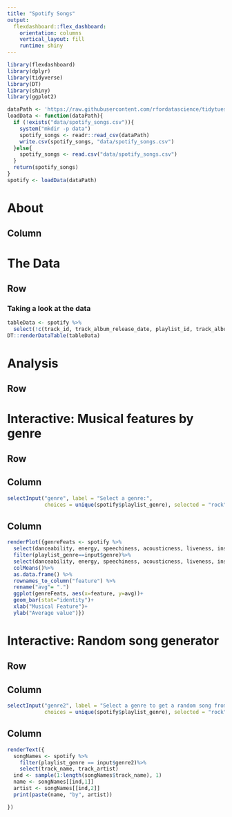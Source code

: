 ```yaml
---
title: "Spotify Songs"
output: 
  flexdashboard::flex_dashboard:
    orientation: columns
    vertical_layout: fill
    runtime: shiny
---
```


```r
library(flexdashboard)
library(dplyr)
library(tidyverse)
library(DT)
library(shiny)
library(ggplot2)

dataPath <- 'https://raw.githubusercontent.com/rfordatascience/tidytuesday/master/data/2020/2020-01-21/spotify_songs.csv'
loadData <- function(dataPath){
  if (!exists("data/spotify_songs.csv")){
    system("mkdir -p data")
    spotify_songs <- readr::read_csv(dataPath)
    write.csv(spotify_songs, "data/spotify_songs.csv")
  }else{
    spotify_songs <- read.csv("data/spotify_songs.csv")
  }
  return(spotify_songs)
}
spotify <- loadData(dataPath)
```
About
=====================================  
    
Column {data-width=600}
-------------------------------------

The Data {data-orientation=rows}
=====================================     
   
Row {data-height=600}
-------------------------------------
### Taking a look at the data
```r
tableData <- spotify %>%
  select(!c(track_id, track_album_release_date, playlist_id, track_album_id))
DT::renderDataTable(tableData)
```


Analysis {data-orientation=rows}
=====================================     
   
Row {data-height=600}
-------------------------------------

Interactive: Musical features by genre {data-orientation=rows}
=====================================     
   
Row {data-height=600}
-------------------------------------
Column {.sidebar}
-----------------------------------------------------------------------
```r
selectInput("genre", label = "Select a genre:",
            choices = unique(spotify$playlist_genre), selected = "rock")

```
Column {data-height=1000}
-----------------------------------------------------------------------
```r
renderPlot({genreFeats <- spotify %>%
  select(danceability, energy, speechiness, acousticness, liveness, instrumentalness, playlist_genre) %>%
  filter(playlist_genre==input$genre)%>%
  select(danceability, energy, speechiness, acousticness, liveness, instrumentalness) %>%
  colMeans()%>%
  as.data.frame() %>%
  rownames_to_column("feature") %>%
  rename("avg"= ".")
  ggplot(genreFeats, aes(x=feature, y=avg))+
  geom_bar(stat="identity")+
  xlab("Musical Feature")+
  ylab("Average value")})
```
Interactive: Random song generator {data-orientation=rows}
=====================================     
   
Row {data-height=600}
-------------------------------------
Column {.sidebar}
-----------------------------------------------------------------------
```r
selectInput("genre2", label = "Select a genre to get a random song from that genre:",
            choices = unique(spotify$playlist_genre), selected = "rock")

```
Column {data-height=1000}
-----------------------------------------------------------------------
```r
renderText({
  songNames <- spotify %>%
    filter(playlist_genre == input$genre2)%>%
    select(track_name, track_artist)
  ind <- sample(1:length(songNames$track_name), 1)
  name <- songNames[[ind,1]]
  artist <- songNames[[ind,2]]
  print(paste(name, "by", artist))

})

```

